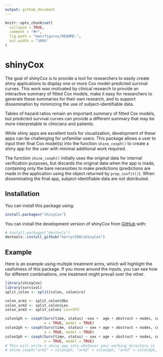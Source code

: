 ```yaml
---
output: github_document
---
```


<!-- README.md is generated from README.Rmd. Please edit that file -->

```r
knitr::opts_chunk$set(
  collapse = TRUE,
  comment = "#>",
  fig.path = "man/figures/README-",
  out.width = "100%"
)
```

# shinyCox



The goal of shinyCox is to provide a tool for researchers to easily create shiny applications to display  one or more Cox model-predicted survival curves. This work was motivated by clinical research to provide an interactive summary of fitted Cox models, make it easy for researchers to generate these summaries for their own research, and to support dissemination by minimizing the use of subject-identifiable data.  

Tables of hazard ratios remain an important summary of fitted Cox models, but predicted survival curves can provide a different summary that may be more interpretable to clinicians and patients. 

While shiny apps are excellent tools for visualization, development of these apps can be challenging for unfamiliar users. This package allows a user to input their final Cox model(s) into the function `shine_coxph()` to create a shiny app for the user with minimal additional work required.  

The function `shine_coxph()` initially uses the original data for internal verification purposes, but discards the original data when the app is made, containing only the bare necessities to make predictions (predictions are made in the application using the object returned by `prep_coxfit()`). When disseminating the final app, subject-identifiable data are not distributed. 

## Installation
You can install this package using:
```r
install.packages("shinyCox")
```

You can install the development version of shinyCox from [GitHub](https://github.com/) with:

``` r
# install.packages("devtools")
devtools::install_github("harryc598/shinyCox")
```

## Example

Here is an example using multiple treatment arms, which will highlight the usefulness of this package. If you move around the inputs, you can see how for different combinations, one treatment might prevail over the other.

```r
library(shinyCox)
library(survival)
split_colon <- split(colon, colon$rx)

colon_arm1 <- split_colon$Obs
colon_arm2 <- split_colon$Lev
colon_arm3 <- split_colon$`Lev+5FU`

colon1ph <- coxph(Surv(time, status) ~sex +  age + obstruct + nodes, colon_arm1,
                  x = TRUE, model = TRUE)
colon2ph <- coxph(Surv(time, status) ~ sex + age + obstruct + nodes, colon_arm2,
                  x = TRUE, model = TRUE)
colon3ph <- coxph(Surv(time, status) ~ sex + age + obstruct + nodes, colon_arm3,
                  x = TRUE, model = TRUE)
# This will write a shiny app into whatever your working directory is
# shine_coxph("arm1" = colon1ph, "arm2" = colon2ph, "arm3" = colon3ph, theme = "dashboard", app.dir = getwd())

```


